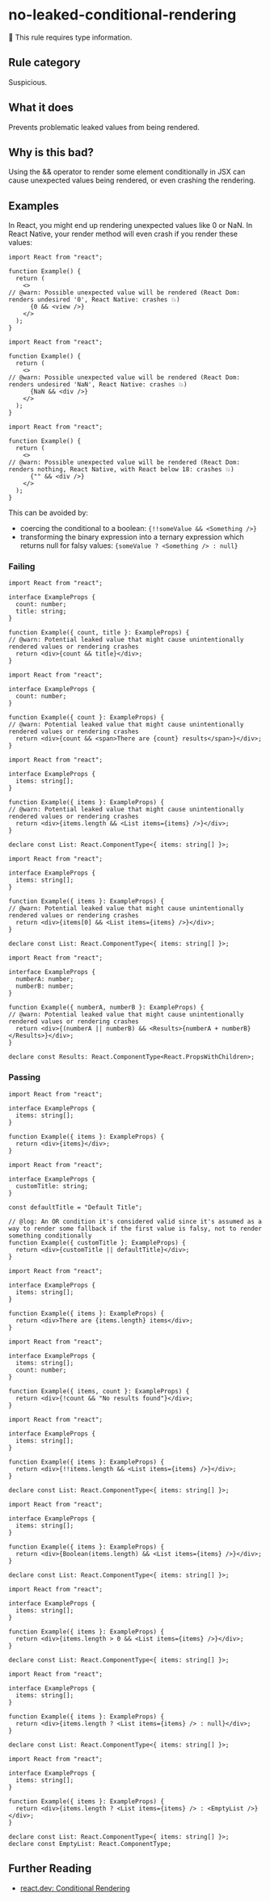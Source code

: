 # no-leaked-conditional-rendering

💭 This rule requires type information.

## Rule category

Suspicious.

## What it does

Prevents problematic leaked values from being rendered.

## Why is this bad?

Using the && operator to render some element conditionally in JSX can cause unexpected values being rendered, or even crashing the rendering.

## Examples

In React, you might end up rendering unexpected values like 0 or NaN. In React Native, your render method will even crash if you render these values:

```tsx twoslash
import React from "react";

function Example() {
  return (
    <>
// @warn: Possible unexpected value will be rendered (React Dom: renders undesired '0', React Native: crashes 💥)
      {0 && <view />}
    </>
  );
}
```

```tsx twoslash
import React from "react";

function Example() {
  return (
    <>
// @warn: Possible unexpected value will be rendered (React Dom: renders undesired 'NaN', React Native: crashes 💥)
      {NaN && <div />}
    </>
  );
}
```

```tsx twoslash
import React from "react";

function Example() {
  return (
    <>
// @warn: Possible unexpected value will be rendered (React Dom: renders nothing, React Native, with React below 18: crashes 💥)
      {"" && <div />}
    </>
  );
}
```

This can be avoided by:

- coercing the conditional to a boolean: `{!!someValue && <Something />}`
- transforming the binary expression into a ternary expression which returns null for falsy values: `{someValue ? <Something /> : null}`

### Failing

```tsx twoslash
import React from "react";

interface ExampleProps {
  count: number;
  title: string;
}

function Example({ count, title }: ExampleProps) {
// @warn: Potential leaked value that might cause unintentionally rendered values or rendering crashes
  return <div>{count && title}</div>;
}
```

```tsx twoslash
import React from "react";

interface ExampleProps {
  count: number;
}

function Example({ count }: ExampleProps) {
// @warn: Potential leaked value that might cause unintentionally rendered values or rendering crashes
  return <div>{count && <span>There are {count} results</span>}</div>;
}
```

```tsx twoslash
import React from "react";

interface ExampleProps {
  items: string[];
}

function Example({ items }: ExampleProps) {
// @warn: Potential leaked value that might cause unintentionally rendered values or rendering crashes
  return <div>{items.length && <List items={items} />}</div>;
}

declare const List: React.ComponentType<{ items: string[] }>;
```

```tsx twoslash
import React from "react";

interface ExampleProps {
  items: string[];
}

function Example({ items }: ExampleProps) {
// @warn: Potential leaked value that might cause unintentionally rendered values or rendering crashes
  return <div>{items[0] && <List items={items} />}</div>;
}

declare const List: React.ComponentType<{ items: string[] }>;
```

```tsx twoslash
import React from "react";

interface ExampleProps {
  numberA: number;
  numberB: number;
}

function Example({ numberA, numberB }: ExampleProps) {
// @warn: Potential leaked value that might cause unintentionally rendered values or rendering crashes
  return <div>{(numberA || numberB) && <Results>{numberA + numberB}</Results>}</div>;
}

declare const Results: React.ComponentType<React.PropsWithChildren>;
```

### Passing

```tsx twoslash
import React from "react";

interface ExampleProps {
  items: string[];
}

function Example({ items }: ExampleProps) {
  return <div>{items}</div>;
}
```

```tsx twoslash
import React from "react";

interface ExampleProps {
  customTitle: string;
}

const defaultTitle = "Default Title";

// @log: An OR condition it's considered valid since it's assumed as a way to render some fallback if the first value is falsy, not to render something conditionally
function Example({ customTitle }: ExampleProps) {
  return <div>{customTitle || defaultTitle}</div>;
}
```

```tsx twoslash
import React from "react";

interface ExampleProps {
  items: string[];
}

function Example({ items }: ExampleProps) {
  return <div>There are {items.length} items</div>;
}
```

```tsx twoslash
import React from "react";

interface ExampleProps {
  items: string[];
  count: number;
}

function Example({ items, count }: ExampleProps) {
  return <div>{!count && "No results found"}</div>;
}
```

```tsx twoslash
import React from "react";

interface ExampleProps {
  items: string[];
}

function Example({ items }: ExampleProps) {
  return <div>{!!items.length && <List items={items} />}</div>;
}

declare const List: React.ComponentType<{ items: string[] }>;
```

```tsx twoslash
import React from "react";

interface ExampleProps {
  items: string[];
}

function Example({ items }: ExampleProps) {
  return <div>{Boolean(items.length) && <List items={items} />}</div>;
}

declare const List: React.ComponentType<{ items: string[] }>;
```

```tsx twoslash
import React from "react";

interface ExampleProps {
  items: string[];
}

function Example({ items }: ExampleProps) {
  return <div>{items.length > 0 && <List items={items} />}</div>;
}

declare const List: React.ComponentType<{ items: string[] }>;
```

```tsx twoslash
import React from "react";

interface ExampleProps {
  items: string[];
}

function Example({ items }: ExampleProps) {
  return <div>{items.length ? <List items={items} /> : null}</div>;
}

declare const List: React.ComponentType<{ items: string[] }>;
```

```tsx twoslash
import React from "react";

interface ExampleProps {
  items: string[];
}

function Example({ items }: ExampleProps) {
  return <div>{items.length ? <List items={items} /> : <EmptyList />}</div>;
}

declare const List: React.ComponentType<{ items: string[] }>;
declare const EmptyList: React.ComponentType;
```

## Further Reading

- [react.dev: Conditional Rendering](https://react.dev/learn/conditional-rendering)
